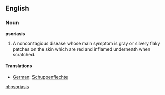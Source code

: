 ==English==

===Noun===
'''psoriasis'''

#A noncontagious disease whose main symptom is gray or silvery flaky patches on the skin which are red and inflamed underneath when scratched.

====Translations====
*[[German]]: [[Schuppenflechte]]

[[nl:psoriasis]]